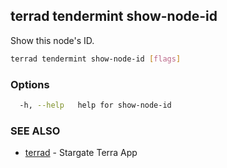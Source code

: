 ## terrad tendermint show-node-id

Show this node's ID. 

```sh Terrad
terrad tendermint show-node-id [flags]
```

### Options

```sh Terrad
  -h, --help   help for show-node-id
```

### SEE ALSO

* [terrad](terrad.md)	 - Stargate Terra App


